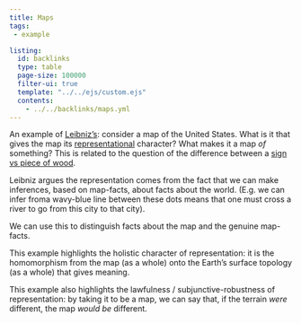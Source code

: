 ```yaml
---
title: Maps
tags:
 - example

listing:
  id: backlinks
  type: table
  page-size: 100000
  filter-ui: true
  template: "../../ejs/custom.ejs"
  contents:
    - ../../backlinks/maps.yml
---
```


An example of [Leibniz's](/docs/phil/people/Gottfried Wilhelm Leibniz.html): consider a map of the United States. What is it that gives the map its [representational](/docs/phil/Representation.html) character? What makes it a map *of* something? This is related to the question of the difference between a [sign vs piece of wood](/docs/phil/Sign vs piece of wood.html).

Leibniz argues the representation comes from the fact that we can make inferences, based on map-facts, about facts about the world. (E.g. we can infer froma wavy-blue line between these dots means that one must cross a river to go from this city to that city).

We can use this to distinguish facts about the map and the genuine map-facts.

This example highlights the holistic character of representation: it is the homomorphism from the map (as a whole) onto the Earth's surface topology (as a whole) that gives meaning.

This example also highlights the lawfulness / subjunctive-robustness of representation: by taking it to be a map, we can say that, if the terrain *were* different, the map *would be* different.